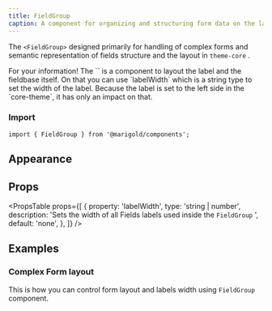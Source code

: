 ```yaml
---
title: FieldGroup
caption: A component for organizing and structuring form data on the layout level.
---
```


The `<FieldGroup>` designed primarily for handling of complex forms and semantic representation of fields structure and the layout in `theme-core` .

<SectionMessage type="info">
  <SectionMessage.Title>For your information!</SectionMessage.Title>
  <SectionMessage.Content>
The `<FieldGroup>` is a component to layout the label and the fieldbase itself. On that you can use `labelWidth` which is a string type to set the width of the label. Because the label is set to the left side in the `core-theme`, it has only an impact on that.
</SectionMessage.Content>
</SectionMessage>

### Import

```tsx
import { FieldGroup } from '@marigold/components';
```

## Appearance

<AppearanceTable component={title} />

## Props

<PropsTable
  props={[
    {
      property: 'labelWidth',
      type: 'string | number',
      description:
        'Sets the width of all Fields labels used inside the `FieldGroup` ',
      default: 'none',
    },
  ]}
/>

## Examples

### Complex Form layout

This is how you can control form layout and labels width using `FieldGroup` component.

<ComponentDemo file="./field-group-basic.demo.tsx" />
